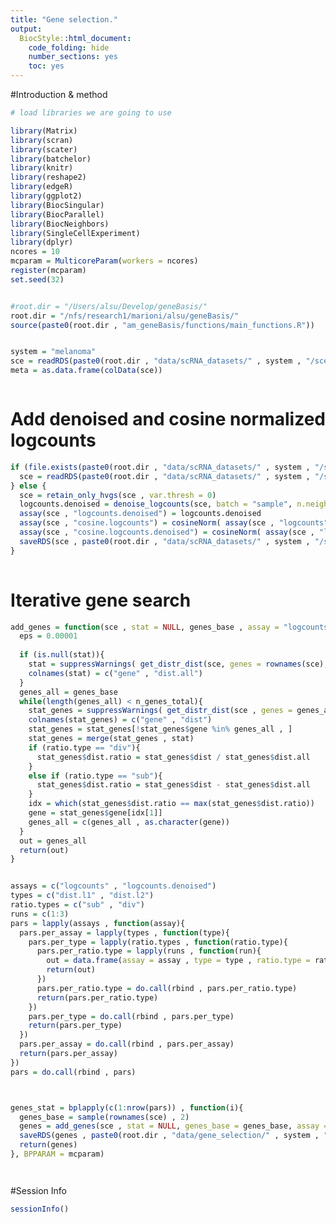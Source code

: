 ```yaml
---
title: "Gene selection."
output:
  BiocStyle::html_document:
    code_folding: hide
    number_sections: yes
    toc: yes  
---
```


#Introduction & method


```r
# load libraries we are going to use

library(Matrix)
library(scran)
library(scater)
library(batchelor)
library(knitr)
library(reshape2)
library(edgeR)
library(ggplot2)
library(BiocSingular)
library(BiocParallel)
library(BiocNeighbors)
library(SingleCellExperiment)
library(dplyr)
ncores = 10
mcparam = MulticoreParam(workers = ncores)
register(mcparam)
set.seed(32)


#root.dir = "/Users/alsu/Develop/geneBasis/"
root.dir = "/nfs/research1/marioni/alsu/geneBasis/"
source(paste0(root.dir , "am_geneBasis/functions/main_functions.R"))


system = "melanoma"
sce = readRDS(paste0(root.dir , "data/scRNA_datasets/" , system , "/sce_" , system , ".Rds"))
meta = as.data.frame(colData(sce))



```

# Add denoised and cosine normalized logcounts

```r


if (file.exists(paste0(root.dir , "data/scRNA_datasets/" , system , "/sce_denoised_" , system , ".Rds"))){
  sce = readRDS(paste0(root.dir , "data/scRNA_datasets/" , system , "/sce_denoised_" , system , ".Rds"))
} else {
  sce = retain_only_hvgs(sce , var.thresh = 0)
  logcounts.denoised = denoise_logcounts(sce, batch = "sample", n.neigh = 10, nPC = 50)
  assay(sce , "logcounts.denoised") = logcounts.denoised
  assay(sce , "cosine.logcounts") = cosineNorm( assay(sce , "logcounts") )
  assay(sce , "cosine.logcounts.denoised") = cosineNorm( assay(sce , "logcounts.denoised") )
  saveRDS(sce , paste0(root.dir , "data/scRNA_datasets/" , system , "/sce_denoised_" , system , ".Rds"))
}
  
```


# Iterative gene search

```r


add_genes = function(sce , stat = NULL, genes_base , assay = "logcounts", n_genes_total , batch , type , ratio.type){
  eps = 0.00001
  
  if (is.null(stat)){
    stat = suppressWarnings( get_distr_dist(sce, genes = rownames(sce), assay = assay, batch = batch , n.neigh = 5 , nPC = 50 , genes.predict = rownames(sce) , type = type) )
    colnames(stat) = c("gene" , "dist.all")
  }
  genes_all = genes_base
  while(length(genes_all) < n_genes_total){
    stat_genes = suppressWarnings( get_distr_dist(sce , genes = genes_all , assay = assay , batch = batch, n.neigh = 5 , nPC = NULL , genes.predict = rownames(sce) , type = type) )
    colnames(stat_genes) = c("gene" , "dist")   
    stat_genes = stat_genes[!stat_genes$gene %in% genes_all , ] 
    stat_genes = merge(stat_genes , stat)
    if (ratio.type == "div"){
      stat_genes$dist.ratio = stat_genes$dist / stat_genes$dist.all 
    }
    else if (ratio.type == "sub"){
      stat_genes$dist.ratio = stat_genes$dist - stat_genes$dist.all 
    }  
    idx = which(stat_genes$dist.ratio == max(stat_genes$dist.ratio))
    gene = stat_genes$gene[idx[1]]
    genes_all = c(genes_all , as.character(gene))
  }
  out = genes_all
  return(out)
}


assays = c("logcounts" , "logcounts.denoised")
types = c("dist.l1" , "dist.l2")
ratio.types = c("sub" , "div")
runs = c(1:3)
pars = lapply(assays , function(assay){
  pars.per_assay = lapply(types , function(type){
    pars.per_type = lapply(ratio.types , function(ratio.type){
      pars.per_ratio.type = lapply(runs , function(run){
        out = data.frame(assay = assay , type = type , ratio.type = ratio.type, run = run)
        return(out)
      })
      pars.per_ratio.type = do.call(rbind , pars.per_ratio.type)
      return(pars.per_ratio.type)
    })
    pars.per_type = do.call(rbind , pars.per_type)
    return(pars.per_type)
  }) 
  pars.per_assay = do.call(rbind , pars.per_assay)
  return(pars.per_assay)
})
pars = do.call(rbind , pars)



genes_stat = bplapply(c(1:nrow(pars)) , function(i){
  genes_base = sample(rownames(sce) , 2)
  genes = add_genes(sce , stat = NULL, genes_base = genes_base, assay = pars$assay[i], n_genes_total = 250, batch = "sample", type = pars$type[i], ratio.type = pars$ratio.type[i])
  saveRDS(genes , paste0(root.dir , "data/gene_selection/" , system , "/" , pars$assay[i] , "_" , pars$type[i] , "_" , pars$ratio.type[i], "_", pars$run[i], ".Rds"))
  return(genes)
}, BPPARAM = mcparam)




```

#Session Info

```r
sessionInfo()
```
